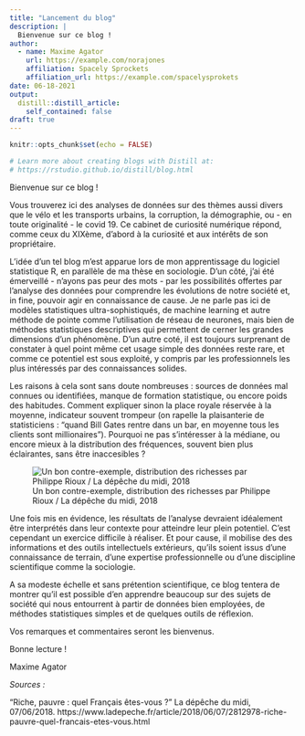 ```yaml
---
title: "Lancement du blog"
description: |
  Bienvenue sur ce blog ! 
author:
  - name: Maxime Agator 
    url: https://example.com/norajones
    affiliation: Spacely Sprockets
    affiliation_url: https://example.com/spacelysprokets
date: 06-18-2021
output:
  distill::distill_article:
    self_contained: false
draft: true 
---
```


```r
knitr::opts_chunk$set(echo = FALSE)

# Learn more about creating blogs with Distill at:
# https://rstudio.github.io/distill/blog.html

```
Bienvenue sur ce blog ! 

Vous trouverez ici des analyses de données sur des thèmes aussi divers que le vélo et les transports urbains, la corruption, la démographie, ou - en toute originalité - le covid 19. Ce cabinet de curiosité numérique répond, comme ceux du XIXème, d'abord à la curiosité et aux intérêts de son propriétaire.

L'idée d'un tel blog m'est apparue lors de mon apprentissage du logiciel statistique R, en parallèle de ma thèse en sociologie. D'un côté, j'ai été émerveillé - n'ayons pas peur des mots -  par les possibilités offertes par l'analyse des données pour comprendre les évolutions de notre société et, in fine, pouvoir agir en connaissance de cause. Je ne parle pas ici de modèles statistiques ultra-sophistiqués, de machine learning et autre méthode de pointe comme l'utilisation de réseau de neurones, mais bien de méthodes statistiques descriptives qui permettent de cerner les grandes dimensions d'un phénomène.  D'un autre coté, il est toujours surprenant de constater à quel point même cet usage simple des données reste rare, et comme ce potentiel est sous exploité, y compris par les professionnels les plus intéressés par des connaissances solides.

Les raisons à cela sont sans doute nombreuses : sources  de données mal connues ou identifiées, manque de formation statistique, ou encore poids des habitudes. Comment expliquer sinon la place royale réservée à la moyenne, indicateur souvent trompeur (on rapelle la plaisanterie de statisticiens : "quand Bill Gates rentre dans un bar, en moyenne tous les clients sont millionaires"). Pourquoi ne pas s'intéresser à la médiane, ou encore mieux à la distribution des fréquences, souvent bien plus éclairantes, sans être inaccesibles ?

![Un bon contre-exemple, distribution des richesses par Philippe Rioux / La dépêche du midi, 2018 ](distribution.jpg) 

Une fois mis en évidence, les résultats de l'analyse devraient idéalement être interprétés dans leur contexte pour atteindre leur plein potentiel. C'est cependant un exercice difficile à réaliser. Et pour cause, il mobilise des des informations et des outils intellectuels extérieurs, qu'ils soient issus d'une connaissance de terrain, d'une expertise professionnelle ou d'une discipline scientifique comme la sociologie. 

A sa modeste échelle et sans prétention scientifique, ce blog tentera de montrer qu'il est possible d'en apprendre beaucoup sur des sujets de société qui nous entourrent à partir de données bien employées, de méthodes statistiques simples et de quelques outils de réflexion.

Vos remarques et commentaires seront les bienvenus.

Bonne lecture !

Maxime Agator


*Sources :*

"Riche, pauvre : quel Français êtes-vous ?" La dépêche du midi, 07/06/2018. https://www.ladepeche.fr/article/2018/06/07/2812978-riche-pauvre-quel-francais-etes-vous.html 

